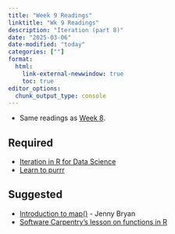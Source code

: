```yaml
---
title: "Week 9 Readings"
linktitle: "Wk 9 Readings"
description: "Iteration (part 8)"
date: "2025-03-06"
date-modified: "today"
categories: [""]
format: 
  html:
    link-external-newwindow: true
    toc: true
editor_options: 
  chunk_output_type: console
---
```




* Same readings as [Week 8](../readings/08-reading.qmd).


## Required


- [Iteration in R for Data Science](https://r4ds.hadley.nz/iteration.html)
- [Learn to purrr](http://www.rebeccabarter.com/blog/2019-08-19_purrr/)


## Suggested

- [Introduction to map()](https://jennybc.github.io/purrr-tutorial/ls01_map-name-position-shortcuts.html) - Jenny Bryan
- [Software Carpentry’s lesson on functions in R](https://swcarpentry.github.io/r-novice-inflammation/02-func-R.html)


